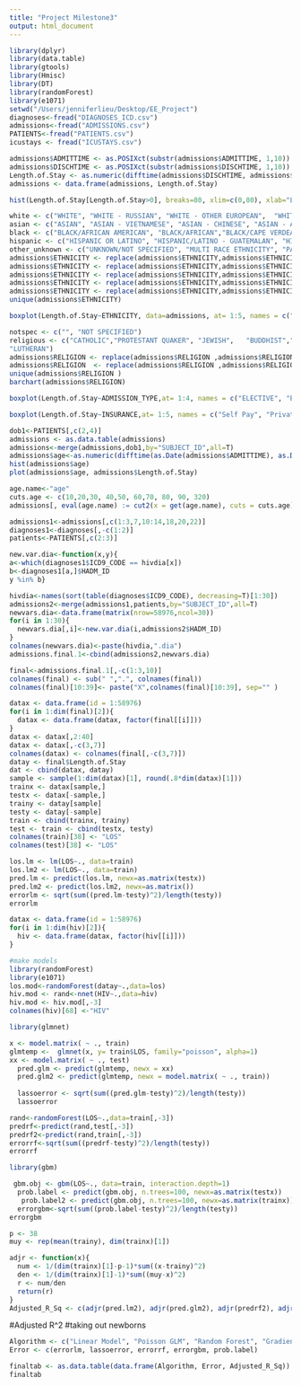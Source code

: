 ```yaml
---
title: "Project Milestone3"
output: html_document
---
```


```r
library(dplyr)
library(data.table)
library(gtools)
library(Hmisc)
library(DT)
library(randomForest)
library(e1071)
setwd("/Users/jenniferlieu/Desktop/EE_Project")
diagnoses<-fread("DIAGNOSES_ICD.csv")
admissions<-fread("ADMISSIONS.csv")
PATIENTS<-fread("PATIENTS.csv")
icustays <- fread("ICUSTAYS.csv")
```

```r

admissions$ADMITTIME <- as.POSIXct(substr(admissions$ADMITTIME, 1,10))
admissions$DISCHTIME <- as.POSIXct(substr(admissions$DISCHTIME, 1,10))
Length.of.Stay <- as.numeric(difftime(admissions$DISCHTIME, admissions$ADMITTIME, units="days"))
admissions <- data.frame(admissions, Length.of.Stay)

hist(Length.of.Stay[Length.of.Stay>0], breaks=80, xlim=c(0,80), xlab="Length of Stay")
```

```r
white <- c("WHITE", "WHITE - RUSSIAN", "WHITE - OTHER EUROPEAN",  "WHITE - EASTERN EUROPEAN", "WHITE - BRAZILIAN", "MIDDLE EASTERN", "PORTUGUESE")
asian <- c("ASIAN", "ASIAN - VIETNAMESE", "ASIAN - CHINESE", "ASIAN - ASIAN INDIAN", "ASIAN - FILIPINO", "ASIAN - CAMBODIAN", "ASIAN - KOREAN", "ASIAN - JAPANESE", "ASIAN - THAI", "ASIAN - OTHER")
black <- c("BLACK/AFRICAN AMERICAN", "BLACK/AFRICAN","BLACK/CAPE VERDEAN", "BLACK/HAITIAN" )
hispanic <- c("HISPANIC OR LATINO", "HISPANIC/LATINO - GUATEMALAN", "HISPANIC/LATINO - PUERTO RICAN", " HISPANIC/LATINO - SALVADORAN", "HISPANIC/LATINO - DOMINICAN", "HISPANIC/LATINO - CENTRAL AMERICAN (OTHER)", "HISPANIC/LATINO - COLOMBIAN","HISPANIC/LATINO - HONDURAN", "HISPANIC/LATINO - CUBAN", "HISPANIC/LATINO - MEXICAN", "SOUTH AMERICAN", "CARIBBEAN ISLAND", "HISPANIC/LATINO - SALVADORAN")
other_unknown <- c("UNKNOWN/NOT SPECIFIED", "MULTI RACE ETHNICITY", "PATIENT DECLINED TO ANSWER", "OTHER", "UNABLE TO OBTAIN", "NATIVE HAWAIIAN OR OTHER PACIFIC ISLANDER", "AMERICAN INDIAN/ALASKA NATIVE",  "AMERICAN INDIAN/ALASKA NATIVE FEDERALLY RECOGNIZED TRIBE")
admissions$ETHNICITY <- replace(admissions$ETHNICITY,admissions$ETHNICITY %in% white, "WHITE")
admissions$ETHNICITY <- replace(admissions$ETHNICITY,admissions$ETHNICITY %in% black, "BLACK")
admissions$ETHNICITY <- replace(admissions$ETHNICITY,admissions$ETHNICITY %in% hispanic, "HISPANIC")
admissions$ETHNICITY <- replace(admissions$ETHNICITY,admissions$ETHNICITY %in% other_unknown, "OTHER_UNKNOWN")
admissions$ETHNICITY <- replace(admissions$ETHNICITY,admissions$ETHNICITY %in% asian, "ASIAN")
unique(admissions$ETHNICITY)

boxplot(Length.of.Stay~ETHNICITY, data=admissions, at= 1:5, names = c("ASIAN", "BLACK", "HISPANIC", "OTHER","WHITE"), las = 2, horizontal = T, ylim=c(0,50))
```

```r
notspec <- c("", "NOT SPECIFIED")
religious <- c("CATHOLIC","PROTESTANT QUAKER", "JEWISH",   "BUDDHIST","OTHER","JEHOVAH'S WITNESS","GREEK ORTHODOX",     "EPISCOPALIAN","HINDU","CHRISTIAN SCIENTIST","HEBREW",        "METHODIST","UNITARIAN-UNIVERSALIST","BAPTIST",           "7TH DAY ADVENTIST","MUSLIM","ROMANIAN EAST. ORTH",   
"LUTHERAN")
admissions$RELIGION <- replace(admissions$RELIGION ,admissions$RELIGION  %in% notspec, "Not Specified")
admissions$RELIGION  <- replace(admissions$RELIGION ,admissions$RELIGION  %in% religious, "Religious")
unique(admissions$RELIGION )
barchart(admissions$RELIGION)
```

```r
boxplot(Length.of.Stay~ADMISSION_TYPE,at= 1:4, names = c("ELECTIVE", "EMERGENCY", "NEWBORN", "URGENT"), las = 2, data=admissions, horizontal = T, ylim=c(0,50))
```

```r
boxplot(Length.of.Stay~INSURANCE,at= 1:5, names = c("Self Pay", "Private", "Medicare", "Medicaid", "Government"), las = 2, data=admissions, horizontal = T, ylim=c(0,50))
```

```r
dob1<-PATIENTS[,c(2,4)]
admissions <- as.data.table(admissions)
admissions<-merge(admissions,dob1,by="SUBJECT_ID",all=T)
admissions$age<-as.numeric(difftime(as.Date(admissions$ADMITTIME), as.Date(admissions$DOB), unit="weeks"))/52.25
hist(admissions$age)
plot(admissions$age, admissions$Length.of.Stay)

age.name<-"age"
cuts.age <- c(10,20,30, 40,50, 60,70, 80, 90, 320)
admissions[, eval(age.name) := cut2(x = get(age.name), cuts = cuts.age)]
```

```r
admissions1<-admissions[,c(1:3,7,10:14,18,20,22)]
diagnoses1<-diagnoses[,-c(1:2)]
patients<-PATIENTS[,c(2:3)]
```

```r
new.var.dia<-function(x,y){
a<-which(diagnoses1$ICD9_CODE == hivdia[x])
b<-diagnoses1[a,]$HADM_ID
y %in% b}

hivdia<-names(sort(table(diagnoses$ICD9_CODE), decreasing=T)[1:30])
admissions2<-merge(admissions1,patients,by="SUBJECT_ID",all=T)
newvars.dia<-data.frame(matrix(nrow=58976,ncol=30))
for(i in 1:30){
  newvars.dia[,i]<-new.var.dia(i,admissions2$HADM_ID)
}
colnames(newvars.dia)<-paste(hivdia,".dia")
admissions.final.1<-cbind(admissions2,newvars.dia)

final<-admissions.final.1[,-c(1:3,10)]
colnames(final) <- sub(" ",".", colnames(final))
colnames(final)[10:39]<- paste("X",colnames(final)[10:39], sep="" )
```

```r
datax <- data.frame(id = 1:58976)
for(i in 1:dim(final)[2]){
  datax <- data.frame(datax, factor(final[[i]]))
}
datax <- datax[,2:40]
datax <- datax[,-c(3,7)]
colnames(datax) <- colnames(final[,-c(3,7)])
datay <- final$Length.of.Stay
dat <- cbind(datax, datay)
sample <- sample(1:dim(datax)[1], round(.8*dim(datax)[1]))
trainx <- datax[sample,]
testx <- datax[-sample,]
trainy <- datay[sample]
testy <- datay[-sample]
train <- cbind(trainx, trainy)
test <- train <- cbind(testx, testy)
colnames(train)[38] <- "LOS"
colnames(test)[38] <- "LOS"
```

```r
los.lm <- lm(LOS~., data=train)
los.lm2 <- lm(LOS~., data=train)
pred.lm <- predict(los.lm, newx=as.matrix(testx))
pred.lm2 <- predict(los.lm2, newx=as.matrix())
errorlm <- sqrt(sum((pred.lm-testy)^2)/length(testy))
errorlm
```

```r
datax <- data.frame(id = 1:58976)
for(i in 1:dim(hiv)[2]){
  hiv <- data.frame(datax, factor(hiv[[i]]))
}

#make models
library(randomForest)
library(e1071)
los.mod<-randomForest(datay~.,data=los)
hiv.mod <- rand<-nnet(HIV~.,data=hiv)
hiv.mod <- hiv.mod[,-3]
colnames(hiv)[68] <-"HIV" 
```



```r
library(glmnet)

x <- model.matrix( ~ ., train)
glmtemp <-  glmnet(x, y= train$LOS, family="poisson", alpha=1)
xx <- model.matrix( ~ ., test)
  pred.glm <- predict(glmtemp, newx = xx)
  pred.glm2 <- predict(glmtemp, newx = model.matrix( ~ ., train))
  
  lassoerror <- sqrt(sum((pred.glm-testy)^2)/length(testy))
  lassoerror
```

```r
rand<-randomForest(LOS~.,data=train[,-3])
predrf<-predict(rand,test[,-3])
predrf2<-predict(rand,train[,-3])
errorrf<-sqrt(sum((predrf-testy)^2)/length(testy))
errorrf
```

```r
library(gbm)

 gbm.obj <- gbm(LOS~., data=train, interaction.depth=1)
  prob.label <- predict(gbm.obj, n.trees=100, newx=as.matrix(testx))
   prob.label2 <- predict(gbm.obj, n.trees=100, newx=as.matrix(trainx))
  errorgbm<-sqrt(sum((prob.label-testy)^2)/length(testy))
errorgbm
```

```r
p <- 38
muy <- rep(mean(trainy), dim(trainx)[1])

adjr <- function(x){
  num <- 1/(dim(trainx)[1]-p-1)*sum((x-trainy)^2)
  den <- 1/(dim(trainx)[1]-1)*sum((muy-x)^2)
  r <- num/den
  return(r)
}
Adjusted_R_Sq <- c(adjr(pred.lm2), adjr(pred.glm2), adjr(predrf2), adjr(prob.label2))
```

#Adjusted R^2
#taking out newborns
```r
Algorithm <- c("Linear Model", "Poisson GLM", "Random Forest", "Gradient Boosting Model")
Error <- c(errorlm, lassoerror, errorrf, errorgbm, prob.label)

finaltab <- as.data.table(data.frame(Algorithm, Error, Adjusted_R_Sq))
finaltab
```